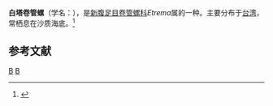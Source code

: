 {{Speciesbox
| taxon = Etrema leukospiralis
| binomial_authority = Chen et Huang, 2005
}}
'''白塔卷管螺'''（学名：''{{lang|la|Etrema leukospiralis}}''），是[[新腹足目|新腹足目]][[卷管螺科|卷管螺科]]''Etrema''属的一种。主要分布于[[台湾|台湾]]，常栖息在沙质海底。<ref>{{cite web|url=http://shell.sinica.edu.tw/chinese/shellbase_detail.php?science_no=3346|title=国际贝库：白塔卷管螺|publisher=台湾贝类资料库|accessdate=2009-08-11|archive-date=2016-03-04|archive-url=https://web.archive.org/web/20160304114352/http://shell.sinica.edu.tw/chinese/shellbase_detail.php?science_no=3346|dead-url=no}}</ref>

== 参考文献 ==
{{reflist}}
{{Taxonbar|from=Q7217884}}

[[Category:捲管螺科|B]]
[[Category:_2005年描述的动物|B]]